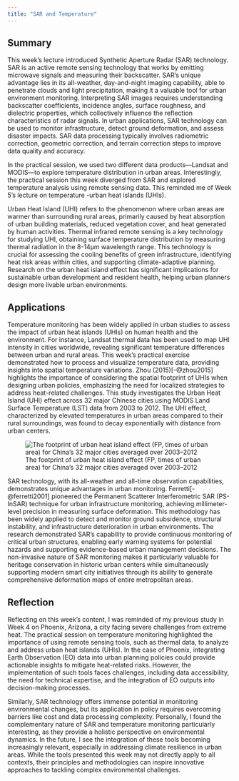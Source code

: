 ```yaml
---
title: "SAR and Temperature"
---
```


## Summary

This week's lecture introduced Synthetic Aperture Radar (SAR) technology. SAR is an active remote sensing technology that works by emitting microwave signals and measuring their backscatter. SAR's unique advantage lies in its all-weather, day-and-night imaging capability, able to penetrate clouds and light precipitation, making it a valuable tool for urban environment monitoring. Interpreting SAR images requires understanding backscatter coefficients, incidence angles, surface roughness, and dielectric properties, which collectively influence the reflection characteristics of radar signals. In urban applications, SAR technology can be used to monitor infrastructure, detect ground deformation, and assess disaster impacts. SAR data processing typically involves radiometric correction, geometric correction, and terrain correction steps to improve data quality and accuracy.

In the practical session, we used two different data products—Landsat and MODIS—to explore temperature distribution in urban areas. Interestingly, the practical session this week diverged from SAR and explored temperature analysis using remote sensing data. This reminded me of Week 5’s lecture on temperature -urban heat islands (UHIs).

Urban Heat Island (UHI) refers to the phenomenon where urban areas are warmer than surrounding rural areas, primarily caused by heat absorption of urban building materials, reduced vegetation cover, and heat generated by human activities. Thermal infrared remote sensing is a key technology for studying UHI, obtaining surface temperature distribution by measuring thermal radiation in the 8-14μm wavelength range. This technology is crucial for assessing the cooling benefits of green infrastructure, identifying heat risk areas within cities, and supporting climate-adaptive planning. Research on the urban heat island effect has significant implications for sustainable urban development and resident health, helping urban planners design more livable urban environments.

## Applications

Temperature monitoring has been widely applied in urban studies to assess the impact of urban heat islands (UHIs) on human health and the environment. For instance, Landsat thermal data has been used to map UHI intensity in cities worldwide, revealing significant temperature differences between urban and rural areas. This week’s practical exercise demonstrated how to process and visualize temperature data, providing insights into spatial temperature variations. Zhou (2015)[-@zhou2015] highlights the importance of considering the spatial footprint of UHIs when designing urban policies, emphasizing the need for localized strategies to address heat-related challenges. This study investigates the Urban Heat Island (UHI) effect across 32 major Chinese cities using MODIS Land Surface Temperature (LST) data from 2003 to 2012. The UHI effect, characterized by elevated temperatures in urban areas compared to their rural surroundings, was found to decay exponentially with distance from urban centers.

![The footprint of urban heat island effect (FP, times of urban area) for China’s 32 major cities averaged over 2003–2012](qimages/9.1.png){fig-align="center"}

SAR technology, with its all-weather and all-time observation capabilities, demonstrates unique advantages in urban monitoring. Ferretti[-@ferretti2001] pioneered the Permanent Scatterer Interferometric SAR (PS-InSAR) technique for urban infrastructure monitoring, achieving millimeter-level precision in measuring surface deformation. This methodology has been widely applied to detect and monitor ground subsidence, structural instability, and infrastructure deterioration in urban environments. The research demonstrated SAR's capability to provide continuous monitoring of critical urban structures, enabling early warning systems for potential hazards and supporting evidence-based urban management decisions. The non-invasive nature of SAR monitoring makes it particularly valuable for heritage conservation in historic urban centers while simultaneously supporting modern smart city initiatives through its ability to generate comprehensive deformation maps of entire metropolitan areas.

## Reflection

Reflecting on this week’s content, I was reminded of my previous study in Week 4 on Phoenix, Arizona, a city facing severe challenges from extreme heat. The practical session on temperature monitoring highlighted the importance of using remote sensing tools, such as thermal data, to analyze and address urban heat islands (UHIs). In the case of Phoenix, integrating Earth Observation (EO) data into urban planning policies could provide actionable insights to mitigate heat-related risks. However, the implementation of such tools faces challenges, including data accessibility, the need for technical expertise, and the integration of EO outputs into decision-making processes.

Similarly, SAR technology offers immense potential in monitoring environmental changes, but its application in policy requires overcoming barriers like cost and data processing complexity. Personally, I found the complementary nature of SAR and temperature monitoring particularly interesting, as they provide a holistic perspective on environmental dynamics. In the future, I see the integration of these tools becoming increasingly relevant, especially in addressing climate resilience in urban areas. While the tools presented this week may not directly apply to all contexts, their principles and methodologies can inspire innovative approaches to tackling complex environmental challenges.


